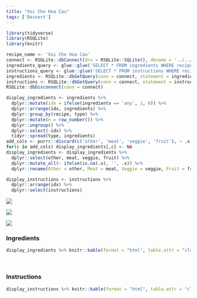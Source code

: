 ```yaml
---
title: "Xoi Che Hoa Cau"
tags: ['Dessert']
---
```


```r
library(tidyverse)
library(RSQLite)
library(knitr)

recipe_name <- 'Xoi Che Hoa Cau'
connect <- RSQLite::dbConnect(drv = RSQLite::SQLite(), dbname = '../../../data/recipes.db')
ingredients_query <- glue::glue('SELECT * FROM ingredients WHERE recipe = "{recipe_name}"')
instructions_query <- glue::glue('SELECT * FROM instructions WHERE recipe = "{recipe_name}"')
ingredients <- RSQLite::dbGetQuery(conn = connect, statement = ingredients_query)
instructions <- RSQLite::dbGetQuery(conn = connect, statement = instructions_query)
RSQLite::dbDisconnect(conn = connect)

display_ingredients <- ingredients %>%
  dplyr::mutate(idx = ifelse(ingredients == 'any', 1, 0)) %>%
  dplyr::arrange(idx, ingredients) %>%
  dplyr::group_by(recipe, type) %>%
  dplyr::mutate(n = row_number()) %>%
  dplyr::ungroup() %>%
  dplyr::select(-idx) %>%
  tidyr::spread(type, ingredients)
add_cols <- purrr::discard(c('other', 'meat', 'veggie', 'fruit'), ~ .x %in% colnames(display_ingredients))
for(c in add_cols) display_ingredients[,c] <- NA
display_ingredients <- display_ingredients %>%
  dplyr::select(other, meat, veggie, fruit) %>%
  dplyr::mutate_all(~ ifelse(is.na(.x), '', .x)) %>%
  dplyr::rename(Other = other, Meat = meat, Veggie = veggie, Fruit = fruit)

display_instructions <- instructions %>%
  dplyr::arrange(idx) %>%
  dplyr::select(instructions)
```

![](Xoi_Che_Hoa_Cau.JPG)

![](Xoi_Che_Hoa_Cau2.JPG)

![](Xoi_Che_Hoa_Cau3.JPG)




### Ingredients

```r
display_ingredients %>% knitr::kable(format = "html", table.attr = "class = \"presenttab\"")
```

<br>

### Instructions

```r
display_instructions %>% knitr::kable(format = "html", table.attr = "class = \"presenttabnoh\"")
```

